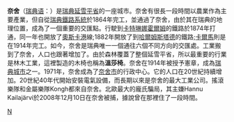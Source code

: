 {{Infobox Settlement
| name = 奈舍<br/>Nässjö
| image_skyline = Nässjö station, sedd från Esplanaden, den 20 maj 2007.jpg
| imagesize = 250px
| image_caption = 
| image_flag = 
| image_shield = 
| pushpin_map = Sweden
| pushpin_label_position = bottom
| subdivision_type = 国家
| subdivision_name = {{SWE}}
| subdivision_type1 = 省
| subdivision_name1 = [[延雪平省|延雪平省]]
| subdivision_type2 = 
| subdivision_name2 =  
| elevation_m = 
| elevation_ft = 
| area_total_km2 = 11.41
| population_as_of = 2005年
| population_total = 16463
| population_density_km2 = auto 
| timezone = [[欧洲中部时间|CET]]
| utc_offset = +1
| timezone_DST = [[欧洲中部夏令时间|CEST]]
| utc_offset_DST = +2
| latd = 57
| latm = 39
| lats = 
| latNS = N
| longd = 14
| longm = 41
| longs = 
| longEW = E
| postal_code_type = 
| postal_code =
| area_code =  
| blank_name = 
| blank_info = 
| website =  
}}
'''奈舍'''（[[瑞典语|瑞典语]]：'''{{lang|sv|Nässjö}}'''）是[[瑞典|瑞典]][[延雪平省|延雪平省]]的一座城市。奈舍有很長一段時間以農業作為主要產業，但自從[[瑞典鐵路運輸|瑞典鐵路系統]]於1864年完工，並通過了奈舍，由於其在瑞典的地理位置，成為了一個重要的交匯點。行駛到[[卡特琳娜霍爾姆|卡特琳娜霍爾姆]]的鐵路於1874年打通，同一年也開放了[[奧斯卡港|奧斯卡港]]線;1882年開放了到[[哈爾姆斯塔德|哈爾姆斯塔德]]的鐵路;[[卡爾馬|卡爾馬]]則是在1914年完工。如今，奈舍是瑞典唯一一個通往六個不同方向的交匯處。工業搬到了奈舍，人口也跟著增加了。由於森林覆蓋了整個延雪平省，所以最重要的行業是林木工業，這裡製造的木椅也稱為'''溫莎椅'''。奈舍在1914年被授予憲章，成為[[瑞典城市列表|瑞典城市]]之一。1971年，奈舍成為了[[奈舍市|奈舍市]]的行政中心。它的人口在20世紀持續增加。20世紀40年代開始安裝電氣設備，而{{Tsl|en|Eldon AB}}長期以來是奈舍的最大工業公司。搖滾樂隊{{Tsl|en|backyard babies}}和金屬樂隊Kongh都來自奈舍。北歐最大的龐氏騙局{{Tsl|en|Wincapita}}，其主嫌Hannu Kailajärvi於2008年12月10日在奈舍被捕，據說曾在那裡住了一段時間。



{{Authority control}}

[[Category:延雪平省城市|N]]